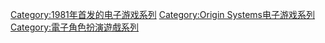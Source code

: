 {{cat main}}

{{DEFAULTSORT:Ultima}}
[[Category:1981年首发的电子游戏系列|Category:1981年首发的电子游戏系列]]
[[Category:Origin_Systems电子游戏系列|Category:Origin Systems电子游戏系列]]
[[Category:電子角色扮演遊戲系列|Category:電子角色扮演遊戲系列]]